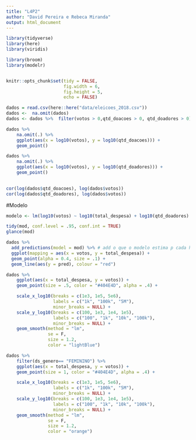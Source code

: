 ---
title: "L4P2"
author: "David Pereira e Rebeca Miranda"
output: html_document
---

```{r echo=FALSE, message=FALSE, warning=FALSE}
library(tidyverse)
library(here)
library(viridis)

library(broom)
library(modelr)


knitr::opts_chunk$set(tidy = FALSE,
                      fig.width = 6,
                      fig.height = 5,
                      echo = FALSE)

```

```{r}

dados = read.csv(here::here("data/eleicoes_2018.csv"))
dados <-  na.omit(dados)
dados <- dados %>%  filter(votos > 0,qtd_doacoes > 0, qtd_doadores > 0)

```

```{r}
dados %>% 
    na.omit(.) %>% 
    ggplot(aes(x = log10(votos), y = log10(qtd_doacoes))) + 
    geom_point()

dados %>% 
    na.omit(.) %>% 
    ggplot(aes(x = log10(votos), y = log10(qtd_doadores))) + 
    geom_point()
    

cor(log(dados$qtd_doacoes), log(dados$votos))
cor(log(dados$qtd_doadores), log(dados$votos))

```




#Modelo 


```{r}
modelo <- lm(log10(votos) ~ log10(total_despesa) + log10(qtd_doadores) + log10(qtd_fornecedores) +ds_genero, data = dados)

tidy(mod, conf.level = .95, conf.int = TRUE)
glance(mod)

```
```{r}
dados %>%  
  add_predictions(model = mod) %>% # add o que o modelo estima p cada hs_grad
  ggplot(mapping = aes(x = votos, y = total_despesa)) + 
  geom_point(alpha = 0.4, size = .1) + 
  geom_line(aes(y = pred), colour = "red") 

```


```{r}
dados %>% 
    ggplot(aes(x = total_despesa, y = votos)) + 
    geom_point(size = .5, color = "#404E4D", alpha = .4) +

    scale_x_log10(breaks = c(1e3, 1e5, 5e6), 
                  labels = c("1k", "100k", "5M"), 
                  minor_breaks = NULL) +
    scale_y_log10(breaks = c(100, 1e3, 1e4, 1e5), 
                  labels = c("100", "1k", "10k", "100k"), 
                  minor_breaks = NULL) +
    geom_smooth(method = "lm", 
                se = F,
                size = 1.2, 
                color = "lightBlue") 

```

```{r}

dados %>% 
    filter(ds_genero== "FEMININO") %>% 
    ggplot(aes(x = total_despesa, y = votos)) + 
    geom_point(size = 1, color = "#404E4D", alpha = .4) +

    scale_x_log10(breaks = c(1e3, 1e5, 5e6), 
                  labels = c("1k", "100k", "5M"), 
                  minor_breaks = NULL) +
    scale_y_log10(breaks = c(100, 1e3, 1e4, 1e5), 
                  labels = c("100", "1k", "10k", "100k"), 
                  minor_breaks = NULL) +
    geom_smooth(method = "lm", 
                se = F,
                size = 1.2, 
                color = "orange") 

```